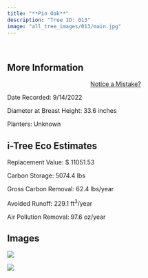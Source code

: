 ```yaml
---
title: "**Pin Oak**"
description: "Tree ID: 013"
image: "all_tree_images/013/main.jpg"
---
```


<br>

## **More Information**
::: column-margin
<center><a class="button" href="https://forms.gle/W6f5nwYxrM33hF4f7">Notice a Mistake?</a></center>
:::


Date Recorded:  9/14/2022

Diameter at Breast Height:  33.6  inches

Planters:  Unknown

## **i-Tree Eco Estimates**


 Replacement Value: $ 11051.53

 Carbon Storage:  5074.4  lbs

 Gross Carbon Removal:  62.4  lbs/year

 Avoided Runoff:  229.1  ft<sup>3</sup>/year

 Air Pollution Removal:  97.6  oz/year

## **Images**


 ![](all_tree_images/013/IMG_6349.jpg)

 ![](all_tree_images/013/main.jpg)
